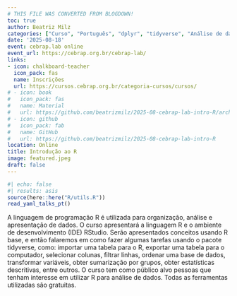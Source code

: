 ```yaml
---
# THIS FILE WAS CONVERTED FROM BLOGDOWN!
toc: true
author: Beatriz Milz
categories: ["Curso", "Português", "dplyr", "tidyverse", "Análise de dados"]
date: '2025-08-18'
event: cebrap.lab online
event_url: https://cebrap.org.br/cebrap-lab/
links:
- icon: chalkboard-teacher
  icon_pack: fas
  name: Inscrições
  url: https://cursos.cebrap.org.br/categoria-cursos/cursos/
# - icon: book
#   icon_pack: fas
#   name: Material
#   url: https://github.com/beatrizmilz/2025-08-cebrap-lab-intro-R/archive/refs/heads/main.zip
# - icon: github
#   icon_pack: fab
#   name: GitHub
#   url: https://github.com/beatrizmilz/2025-08-cebrap-lab-intro-R
location: Online
title: Introdução ao R
image: featured.jpeg
draft: false
---
```


```r
#| echo: false
#| results: asis
source(here::here("R/utils.R"))
read_yaml_talks_pt()
```

A linguagem de programação R é utilizada para organização, análise e apresentação de dados. O curso apresentará a linguagem R e o ambiente de desenvolvimento (IDE) RStudio. Serão apresentados conceitos usando R base, e então falaremos em como fazer algumas tarefas usando o pacote tidyverse, como: importar uma tabela para o R, exportar uma tabela para o computador, selecionar colunas, filtrar linhas, ordenar uma base de dados, transformar variáveis, obter sumarização por grupos, obter estatísticas descritivas, entre outros. O curso tem como público alvo pessoas que tenham interesse em utilizar R para análise de dados. Todas as ferramentas utilizadas são gratuitas.
